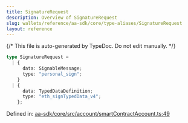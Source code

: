 ```yaml
---
title: SignatureRequest
description: Overview of SignatureRequest
slug: wallets/reference/aa-sdk/core/type-aliases/SignatureRequest
layout: reference
---
```


{/* This file is auto-generated by TypeDoc. Do not edit manually. */}

```ts
type SignatureRequest =
  | {
      data: SignableMessage;
      type: "personal_sign";
    }
  | {
      data: TypedDataDefinition;
      type: "eth_signTypedData_v4";
    };
```

Defined in: [aa-sdk/core/src/account/smartContractAccount.ts:49](https://github.com/alchemyplatform/aa-sdk/blob/ad165355d980f9a16dd388088895bfc851df8656/aa-sdk/core/src/account/smartContractAccount.ts#L49)
